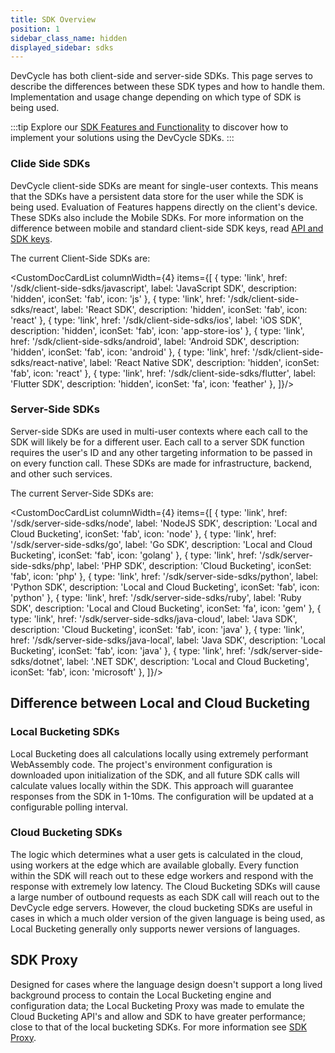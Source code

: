```yaml
---
title: SDK Overview
position: 1
sidebar_class_name: hidden
displayed_sidebar: sdks
---
```



DevCycle has both client-side and server-side SDKs. This page serves to describe the differences between these SDK types
and how to handle them. Implementation and usage change depending on which type of SDK is being used.

:::tip
Explore our [SDK Features and Functionality](/sdk/features) to discover how to implement your solutions using the DevCycle SDKs.
:::


<!--tabs-->

### Clide Side SDKs

DevCycle client-side SDKs are meant for single-user contexts. This means that the SDKs have a persistent data store for
the user while the SDK is being used. Evaluation of Features happens directly on the client's device. These SDKs also
include the Mobile SDKs. For more information on the difference between mobile and standard client-side SDK keys,
read [API and SDK keys](/essentials/keys).

The current Client-Side SDKs are:

<CustomDocCardList columnWidth={4} items={[
    {
        type: 'link',
        href: '/sdk/client-side-sdks/javascript',
        label: 'JavaScript SDK',
        description: 'hidden',
        iconSet: 'fab',
        icon: 'js'
    },
    {
        type: 'link',
        href: '/sdk/client-side-sdks/react',
        label: 'React SDK',
        description: 'hidden',
        iconSet: 'fab',
        icon: 'react'
    },
    {
        type: 'link',
        href: '/sdk/client-side-sdks/ios',
        label: 'iOS SDK',
        description: 'hidden',
        iconSet: 'fab',
        icon: 'app-store-ios'
    },
    {
        type: 'link',
        href: '/sdk/client-side-sdks/android',
        label: 'Android SDK',
        description: 'hidden',
        iconSet: 'fab',
        icon: 'android'
    },
    {
        type: 'link',
        href: '/sdk/client-side-sdks/react-native',
        label: 'React Native SDK',
        description: 'hidden',
        iconSet: 'fab',
        icon: 'react'
    },
    {
        type: 'link',
        href: '/sdk/client-side-sdks/flutter',
        label: 'Flutter SDK',
        description: 'hidden',
        iconSet: 'fa',
        icon: 'feather'
    },
]}/>

### Server-Side SDKs

Server-side SDKs are used in multi-user contexts where each call to the SDK will likely be for a different user. Each
call to a server SDK function requires the user's ID and any other targeting information to be passed in on every
function call. These SDKs are made for infrastructure, backend, and other such services.

The current Server-Side SDKs are:


<CustomDocCardList columnWidth={4} items={[
    {
        type: 'link',
        href: '/sdk/server-side-sdks/node',
        label: 'NodeJS SDK',
        description: 'Local and Cloud Bucketing',
        iconSet: 'fab',
        icon: 'node'
    },
    {
        type: 'link',
        href: '/sdk/server-side-sdks/go',
        label: 'Go SDK',
        description: 'Local and Cloud Bucketing',
        iconSet: 'fab',
        icon: 'golang'
    },
    {
        type: 'link',
        href: '/sdk/server-side-sdks/php',
        label: 'PHP SDK',
        description: 'Cloud Bucketing',
        iconSet: 'fab',
        icon: 'php'
    },
    {
        type: 'link',
        href: '/sdk/server-side-sdks/python',
        label: 'Python SDK',
        description: 'Local and Cloud Bucketing',
        iconSet: 'fab',
        icon: 'python'
    },
    {
        type: 'link',
        href: '/sdk/server-side-sdks/ruby',
        label: 'Ruby SDK',
        description: 'Local and Cloud Bucketing',
        iconSet: 'fa',
        icon: 'gem'
    },
    {
        type: 'link',
        href: '/sdk/server-side-sdks/java-cloud',
        label: 'Java SDK',
        description: 'Cloud Bucketing',
        iconSet: 'fab',
        icon: 'java'
    },
    {
        type: 'link',
        href: '/sdk/server-side-sdks/java-local',
        label: 'Java SDK',
        description: 'Local Bucketing',
        iconSet: 'fab',
        icon: 'java'
    },
    {
        type: 'link',
        href: '/sdk/server-side-sdks/dotnet',
        label: '.NET SDK',
        description: 'Local and Cloud Bucketing',
        iconSet: 'fab',
        icon: 'microsoft'
    },
]}/>


## Difference between Local and Cloud Bucketing

<!--tabs-->

### Local Bucketing SDKs

Local Bucketing does all calculations locally using extremely performant WebAssembly code. The project's
environment configuration is downloaded upon initialization of the SDK, and all future SDK calls will calculate values
locally within the SDK. This approach will guarantee responses from the SDK in 1-10ms. The configuration will be updated
at a configurable polling interval.


### Cloud Bucketing SDKs

The logic which determines what a user gets is calculated in the cloud, using workers at the edge which are available
globally. Every function within the SDK will reach out to these edge workers and respond with the response with
extremely low latency. The Cloud Bucketing SDKs will cause a large number of outbound requests as each SDK call will
reach out to the DevCycle edge servers. However, the cloud bucketing SDKs are useful in cases in which a much older
version of the given language is being used, as Local Bucketing generally only supports newer versions of languages.

## SDK Proxy

Designed for cases where the language design doesn't support a long lived background process to contain the Local
Bucketing engine and configuration data; the Local Bucketing Proxy was made to emulate the Cloud Bucketing API's
and allow and SDK to have greater performance; close to that of the local bucketing SDKs. For more information see
[SDK Proxy](./sdk-proxy/index.md).